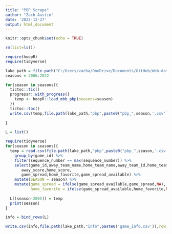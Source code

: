 ```yaml
---
title: "PBP Scrape"
author: "Zach Austin"
date: '2022-12-27'
output: html_document
---
```


```r
knitr::opts_chunk$set(echo = TRUE)
```

```r

rm(list=ls())

```

```r

require(hoopR)
require(tidyverse)

```

```r

lake_path = file.path("C:/Users/zacha/OneDrive/Documents/GitHub/mbb-data-lake/raw")
seasons = 2006:2022

for(season in seasons){
  tictoc::tic()
  progressr::with_progress({
    temp <- hoopR::load_mbb_pbp(seasons=season)
  })
  tictoc::toc()
  write.csv(temp,file.path(lake_path,"pbp",paste0("pbp_",season,'.csv')),row.names = F)
  
}


```
```r

L = list()

require(tidyverse)
for(season in seasons){
  temp = read.csv(file.path(lake_path,"pbp",paste0("pbp_",season,'.csv'))) %>% 
    group_by(game_id) %>% 
    filter(sequence_number == max(sequence_number)) %>% 
    select(game_id,away_team_name,home_team_name,away_team_id,home_team_id,
       away_score,home_score,
       game_spread,home_favorite,game_spread_available) %>% 
    mutate(SEASON = season) %>% 
    mutate(game_spread = ifelse(game_spread_available,game_spread,NA),
           home_favorite = ifelse(game_spread_available,home_favorite,NA))
  
  L[[season-2005]] = temp
  print(season)
}

```

```r

info = bind_rows(L)

write.csv(info,file.path(lake_path,"info",paste0('game_info.csv')),row.names = F)

```

